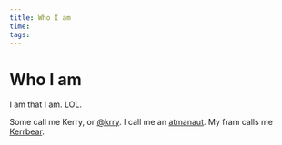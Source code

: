 ```yaml
---
title: Who I am
time:
tags:
---
```


# Who I am

I am that I am. LOL.

Some call me Kerry, or [@krry](https://github.com/krry).
I call me an [atmanaut](https://atmanaut.me).
My fram calls me [Kerrbear](https://world.hey.com/kerrbear).
